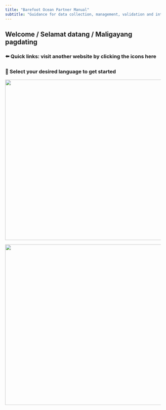 ```yaml
---
title: "Barefoot Ocean Partner Manual"
subtitle: "Guidance for data collection, management, validation and interpretation"
---
```


## Welcome / Selamat datang / Maligayang pagdating

### ⬅️ Quick links: visit another website by clicking the icons here

### 🐠 Select your desired language to get started

::: {layout-ncol="2"}
![](images/GWS-09888.jpg){width="520"}

![](images/MOZ_GWS-25.jpg){width="520"}
:::
